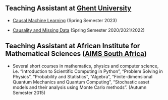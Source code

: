 ## Teaching Assistant at [Ghent University](https://ugent.be/en) 

-   [Causal Machine Learning](https://studiekiezer.ugent.be/studiefiche/en/C004413/2022) (Spring Semester 2023)

-   [Causality and Missing Data](https://studiekiezer.ugent.be/studiefiche/en/C002881/2021) (Spring Semester 2020/2021/2022)

## Teaching Assistant at African Institute for Mathematical Sciences ([AIMS South Africa](https://aims.ac.za/))

-   Several short courses in mathematics, physics and computer science, i.e. "Introduction to Scientific Computing in Python", "Problem Solving in Physics", "Probability and Statistics", "Algebra", "Finite-dimensional Quantum Mechanics and Quantum Computing", "Stochastic asset models and their analysis using Monte Carlo methods". (Autumn Semester 2015)
